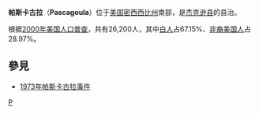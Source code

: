 {{unreferenced|time=2018-11-17T08:42:02+00:00}}
{{Infobox Settlement
| name = 帕斯卡古拉<br />Pascagoula
| image_skyline = 
| imagesize = 
| image_caption = 
| image_flag = 
| image_shield = 
| pushpin_map = USA Mississippi
| pushpin_label_position = bottom
| subdivision_type = 国家
| subdivision_name = {{USA}}
| subdivision_type1 = [[美国行政区划|州]]
| subdivision_name1 = [[密西西比州|密西西比州]]
| subdivision_type2 = [[密西西比州各县列表|县]]
| subdivision_name2 =  [[杰克逊县_(密西西比州)|杰克逊县]]
| elevation_m = 3
| elevation_ft = 
| area_total_km2 = 47.2
| population_as_of = 2000年
| population_total = 26200
| population_density_km2 = auto
| timezone = [[北美中部时区|CST]]
| utc_offset = -6
| timezone_DST = [[CDT|CDT]]
| utc_offset_DST = -5
| latd = 30
| latm = 21
| lats = 49
| latNS = N
| longd = 88
| longm = 32
| longs = 31
| longEW = W
| website =  
}}
'''帕斯卡古拉'''（'''Pascagoula'''）位于[[美国|美国]][[密西西比州|密西西比州]]南部，是[[杰克逊县_(密西西比州)|杰克逊县]]的县治。

根据[[2000年美国人口普查|2000年美国人口普查]]，共有26,200人，其中[[白人|白人]]占67.15%、[[非裔美国人|非裔美国人]]占28.97%。

==參見==
*[[1973年帕斯卡古拉事件|1973年帕斯卡古拉事件]]

{{Mississippi-stub}}

[[Category:密西西比州城市|P]]